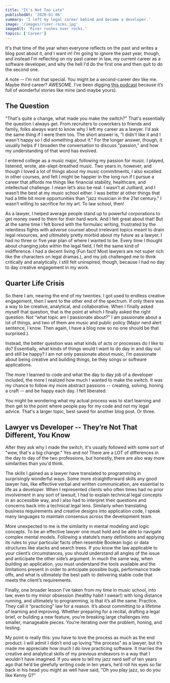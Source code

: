 ```yaml
---
title: "It's Not Too Late"
publishedAt: '2020-01-06'
summary: 'I left my legal career behind and became a developer.'
image: '/images/river-rocks.jpg'
imageAlt: 'River rushes over rocks.'
topics: ['Career']
---
```


It's that time of the year when everyone reflects on the past and writes a blog post about it, and I want in! I'm going to ignore the past year, though, and instead I'm reflecting on my past career in law, my current career as a software developer, and why the hell I'd do the first one and then quit to do the second one.

A note -- I’m not that special. You might be a second-career dev like me. Maybe third career? AWESOME. I’ve been digging [this podcast](https://secondcareerdevs.com/) because it’s full of wonderful stories like mine (and maybe yours).

## The Question

"That's quite a change, what made you make the switch?" That's essentially the question I always get. From recruiters to coworkers to friends and family, folks always want to know why I left my career as a lawyer. I'd ask the same thing if I were them too. The short answer is, "I didn't like it and I wasn't happy so I did something about it." For the longer answer, though, it usually helps if I broaden the conversation to discuss "passion," and how my understanding of that word has evolved.

I entered college as a music major, following my passion for music. I played, listened, wrote, ate-slept-breathed music. Two years in, however, and though I loved a lot of things about my music commitments, I also excelled in other courses, and felt I might be happier in the long run if I pursue a career that affords me things like financial stability, healthcare, and intellectual challenge. I mean let’s also be real. I wasn’t at Juilliard, and I wasn’t the best at my music school either. I was better at other things that had a little bit more opportunities than "jazz musician in the 21st century." I wasn’t willing to sacrifice for my art. To law school, then!

As a lawyer, I helped average people stand up to powerful corporations to get money owed to them for their hard work. And I felt great about that! But at the same time I felt bored with the formulaic writing, frustrated by the relentless fights with adverse counsel about irrelevant topics meant to drain legal resources, and ultimately pretty morbid about my future as a lawyer. I had no three or five year plan of where I wanted to be. Every time I thought about changing jobs within the legal field, I felt the same kind of indifference. I had a decent living (Fun fact! Most lawyers are not super rich like the characters on legal dramas.), and my job challenged me to think critically and analytically. I still felt uninspired, though, because I had no day to day creative engagement in my work.

## Quarter Life Crisis

So there I am, nearing the end of my twenties. I got used to endless creative engagement, then I went to the other end of the spectrum. If only there was a way to be creative, analytical, and collaborative. When I finally asked myself that question, that is the point at which I finally asked the right question. Not “what topic am I passionate about?” I am passionate about a lot of things, and two of them are music and public policy (Major nerd alert sentence, I know. Then again, I have a blog now so no one should be that surprised.).

Instead, the better question was what kinds of acts or processes do I like to do? Essentially, what kinds of things would I want to do day in and day out and still be happy? I am not only passionate about music, I’m passionate about being creative and building things, be they songs or software applications.

The more I learned to code and what the day to day job of a developer included, the more I realized how much I wanted to make the switch. It was my chance to follow my more abstract passions -- creating, solving, honing a craft -- and be happy each day. I felt liberated.

You might be wondering what my actual process was to start learning and then get to the point where people pay for my code and not my legal advice. That's a larger topic, best saved for another blog post. Or three.

## Lawyer vs Developer -- They’re Not That Different, You Know

After they ask why I made the switch, it's usually followed with some sort of "wow, that's a big change." Yes and no! There are a LOT of differences in the day to day of the two professions, but honestly, there are also way more similarities than you'd think.

The skills I gained as a lawyer have translated to programming in surprisingly wonderful ways. Some more straightforward skills any good lawyer has, like effective verbal and written communication, are essential to life as a developer. When I represented clients who often times had no prior involvement in any sort of lawsuit, I had to explain technical legal concepts in an accessible way, and I also had to interpret their questions and concerns back into a technical legal lens. Similarly when translating business requirements and creative designs into application code, I speak many languages to maintain consensus across the development team.

More unexpected to me is the similarity in mental modeling and logic concepts. To be an effective lawyer one must hold and be able to navigate complex mental models. Following a statute’s many definitions and applying its rules to your particular facts often resemble Boolean logic or data structures like stacks and search trees. If you know the law applicable to your client’s circumstances, you should understand all angles of the issue and anticipate the other side’s argument. In much the same way, when building an application, you must understand the tools available and the limitations present in order to anticipate possible bugs, performance trade offs, and what is ultimately the best path to delivering stable code that meets the client’s requirements.

Finally, one broader lesson I’ve taken from my time in music school, into law, even to my minor obsession (healthy habit I swear!) with long distance running, and ultimately to programming, is that it’s all the same: Practice. They call it “practicing” law for a reason. It’s about committing to a lifetime of learning and improving. Whether preparing for a recital, drafting a legal brief, or building a new feature, you’re breaking large challenges into smaller, manageable pieces. You’re iterating over the problem, honing, and testing.

My point is really this: you have to love the process as much as the end product. I will admit I didn’t end up loving “the process” as a lawyer, but it’s made me appreciate how much I do love practicing software. It marries the creative and analytical skills of my previous endeavors in a way that I wouldn’t have imagined. If you were to tell my jazz nerd self of ten years ago that he’d be gleefully writing code in ten years, he’d roll his eyes so far back in his head you might as well have said, “Oh you play jazz, so do you like Kenny G?”
